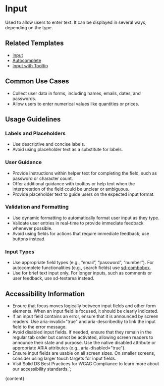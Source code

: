 


# Input

Used to allow users to enter text. It can be displayed in several ways, depending on the type.

<DefaultStory />

<DocumentationLinks storybookLink="${storybookLink}" figmaLibrary="${figmaLibrary}" figmaDocs="${figmaDocs}" />

## Related Templates

- [Input](?path=/docs/templates-input--docs)
- [Autocomplete](?path=/docs/templates-autocomplete--docs)
- [Input with Tooltip](?path=/docs/templates-tooltip--docs#input%20with%20tooltip)

## Common Use Cases

- Collect user data in forms, including names, emails, dates, and passwords.
- Allow users to enter numerical values like quantities or prices.

## Usage Guidelines

### Labels and Placeholders

- Use descriptive and concise labels.
- Avoid using placeholder text as a substitute for labels.

### User Guidance

- Provide instructions within helper text for completing the field, such as password or character count.
- Offer additional guidance with tooltips or help text when the interpretation of the field could be unclear or ambiguous.
- Provide placeholder text to guide users on the expected input format.

### Validation and Formatting

- Use dynamic formatting to automatically format user input as they type.
- Validate user entries in real-time to provide immediate feedback whenever possible.
- Avoid using fields for actions that require immediate feedback; use buttons instead.

### Input Types

- Use appropriate field types (e.g., “email”, “password”, “number”). For autocomplete functionalities (e.g., search fields) use [sd-combobox](?path=/docs/components-sd-combobox--docs).
- Use for brief text input only. For longer inputs, such as comments or user feedback, use sd-textarea instead.

## Accessibility Information

- Ensure that focus moves logically between input fields and other form elements. When an input field is focused, it should be clearly indicated.
- If an input field contains an error, ensure that it is announced by screen readers. Use aria-invalid="true" and aria-describedby to link the input field to the error message.
- Avoid disabled input fields. If needed, ensure that they remain in the regular tab order but cannot be activated, allowing screen readers to announce their state and purpose. Use the native disabled attribute or appropriate ARIA attributes (e.g., aria-disabled="true").
- Ensure input fields are usable on all screen sizes. On smaller screens, consider using larger touch targets for input fields.
- Visit <sd-link href="https://www.figma.com/design/YDktJcseQIIQbsuCpoKS4V/Component-Docs?node-id=10708-5011&t=Z1FxSGWkmXG5r5sw-4" target="_blank">Solid DS Best Practices for WCAG Compliance</sd-link> to learn more about our accessibility standards.`;

<Meta title="Components/sd-input/Overview" />

<OverviewFormatter story={InputStories.Default}>{content}</OverviewFormatter>

